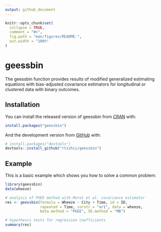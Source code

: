 ```yaml
---
output: github_document
---
```


<!-- README.md is generated from README.Rmd. Please edit that file -->

```r
knitr::opts_chunk$set(
  collapse = TRUE,
  comment = "#>",
  fig.path = "man/figures/README-",
  out.width = "100%"
)
```

# geessbin

<!-- badges: start -->
<!-- badges: end -->

The geessbin function provides results of modified generalized estimating 
equations with bias-adjusted covariance estimators for longitudinal or clustered
data with binary outcomes.

## Installation

You can install the released version of geessbin from 
[CRAN](https://CRAN.R-project.org) with:

``` r
install.packages("geessbin")
```

And the development version from [GitHub](https://github.com/) with:

``` r
# install.packages("devtools")
devtools::install_github("rtishii/geessbin")
```

## Example

This is a basic example which shows you how to solve a common problem:

```r
library(geessbin)
data(wheeze)

# analysis of PGEE method with Morel et al. covariance estimator
res <- geessbin(formula = Wheeze ~ City + Time, id = ID,
                repeated = Time, corstr = "ar1", data = wheeze,
                beta.method = "PGEE", SE.method = "MB")

# hypothesis tests for regression coefficients
summary(res)
```

